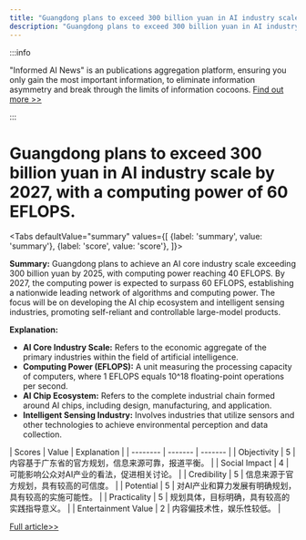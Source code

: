 ```yaml
---
title: "Guangdong plans to exceed 300 billion yuan in AI industry scale by 2027, with a computing power of 60 EFLOPS."
description: "Guangdong plans to exceed 300 billion yuan in AI industry scale by 2027, with a computing power of 60 EFLOPS."
---
```



:::info

"Informed AI News" is an publications aggregation platform, ensuring you only gain the most important information, to eliminate information asymmetry and break through the limits of information cocoons.  [Find out more >>](/docs/guides)

:::

# Guangdong plans to exceed 300 billion yuan in AI industry scale by 2027, with a computing power of 60 EFLOPS.


<Tabs
	defaultValue="summary"
	values={[
	{label: 'summary', value: 'summary'},
	{label: 'score', value: 'score'},
]}>
<TabItem value="summary">


**Summary:**
Guangdong plans to achieve an AI core industry scale exceeding 300 billion yuan by 2025, with computing power reaching 40 EFLOPS. By 2027, the computing power is expected to surpass 60 EFLOPS, establishing a nationwide leading network of algorithms and computing power. The focus will be on developing the AI chip ecosystem and intelligent sensing industries, promoting self-reliant and controllable large-model products.

**Explanation:**
- **AI Core Industry Scale:** Refers to the economic aggregate of the primary industries within the field of artificial intelligence.
- **Computing Power (EFLOPS):** A unit measuring the processing capacity of computers, where 1 EFLOPS equals 10^18 floating-point operations per second.
- **AI Chip Ecosystem:** Refers to the complete industrial chain formed around AI chips, including design, manufacturing, and application.
- **Intelligent Sensing Industry:** Involves industries that utilize sensors and other technologies to achieve environmental perception and data collection.
</TabItem>
<TabItem value="score">
	| Scores     | Value   | Explanation |
	| -------- | ------- | ------- |
	| Objectivity  | 5    | 内容基于广东省的官方规划，信息来源可靠，报道平衡。    |
	| Social Impact | 4     | 可能影响公众对AI产业的看法，促进相关讨论。    |
	| Credibility    | 5    | 信息来源于官方规划，具有较高的可信度。    |
	| Potential    | 5    | 对AI产业和算力发展有明确规划，具有较高的实施可能性。    |
	| Practicality    | 5    | 规划具体，目标明确，具有较高的实践指导意义。    |
	| Entertainment Value    | 2    | 内容偏技术性，娱乐性较低。    |
</TabItem>
</Tabs>

[Full article>>](https://readhub.cn/topic/8aF9mcacJ7A)
